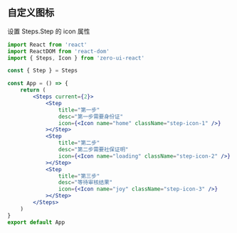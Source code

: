 ## 自定义图标

设置 Steps.Step 的 icon 属性

```jsx
import React from 'react'
import ReactDOM from 'react-dom'
import { Steps, Icon } from 'zero-ui-react'

const { Step } = Steps

const App = () => {
    return (
        <Steps current={2}>
            <Step
                title="第一步"
                desc="第一步需要身份证"
                icon={<Icon name="home" className="step-icon-1" />}
            ></Step>
            <Step
                title="第二步"
                desc="第二步需要社保证明"
                icon={<Icon name="loading" className="step-icon-2" />}
            ></Step>
            <Step
                title="第三步"
                desc="等待审核结果"
                icon={<Icon name="joy" className="step-icon-3" />}
            ></Step>
        </Steps>
    )
}
export default App
```
